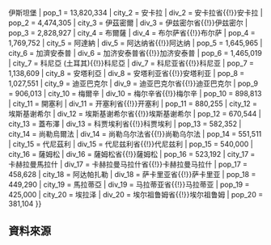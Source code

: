 {{Largest cities
| name         = 土耳其最大城市
| country      = 土耳其
| list_by_pop  = <!-- link to the list of cities in the given country, if possible sorted by population -->
| class        = <!-- can be changed to "nav" to alter the template's colour scheme -->
| stat_ref     = TurkStat在2013年12月按地址的估算結果<ref>http://www.citypopulation.de/Turkey-RBC20.html December 2012 address-based calculation of the [[Turkish Statistical Institute]] as presented by citypopulation.de</ref>
| div_name     = 省
| div_link     = <!-- the template will automatically create a link for "div_name of country" (e.g. Provinces of Chile), if this doesn't work you can use this field -->
| city_1 = 伊斯坦堡 | div_1 = 伊斯坦堡省{{!}}伊斯坦堡 | pop_1 = 13,820,334 
| city_2 = 安卡拉 | div_2 = 安卡拉省{{!}}安卡拉 | pop_2 = 4,474,305 
| city_3 = 伊茲密爾 | div_3 = 伊兹密尔省{{!}}伊兹密尔 | pop_3 = 2,828,927 
| city_4 = 布爾薩 | div_4 = 布尔萨省{{!}}布尔萨 | pop_4 = 1,769,752
| city_5 = 阿達納 | div_5 = 阿达纳省{{!}}阿达纳 | pop_5 = 1,645,965		 
| city_6 = 加濟安泰普 | div_6 = 加济安泰普省{{!}}加济安泰普 | pop_6 = 1,465,019
| city_7 = 科尼亞 (土耳其){{!}}科尼亞 | div_7 = 科尼亚省{{!}}科尼亚 | pop_7 = 1,138,609
| city_8 = 安塔利亞 | div_8 = 安塔利亚省{{!}}安塔利亚 | pop_8 = 1,027,551
| city_9 = 迪亚巴克尔 | div_9 = 迪亚巴克尔省{{!}}迪亚巴克尔 | pop_9 = 906,013
| city_10 = 梅爾辛 | div_10 = 梅尔辛省{{!}}梅尔辛 | pop_10 = 898,813
| city_11 = 開塞利 | div_11 = 开塞利省{{!}}开塞利 | pop_11 = 880,255
| city_12 = 埃斯基谢希尔 | div_12 = 埃斯基谢希尔省{{!}}埃斯基谢希尔 | pop_12 = 670,544
| city_13 = 蓋布澤 | div_13 = 科贾埃利省{{!}}科贾埃利 | pop_13 = 582,352
| city_14 = 尚勒烏爾法 | div_14 = 尚勒乌尔法省{{!}}尚勒乌尔法 | pop_14 = 551,511
| city_15 = 代尼茲利 | div_15 = 代尼兹利省{{!}}代尼兹利 | pop_15 = 540,000
| city_16 = 薩姆松 | div_16 = 薩姆松省{{!}}薩姆松 | pop_16 = 523,192 
| city_17 = 卡赫拉曼馬拉什 | div_17 = 卡赫拉曼马拉什省{{!}}卡赫拉曼马拉什 | pop_17 = 458,628
| city_18 = 阿达帕扎勒 | div_18 = 萨卡里亚省{{!}}萨卡里亚 | pop_18 = 449,290 
| city_19 = 馬拉蒂亞 | div_19 = 马拉蒂亚省{{!}}马拉蒂亚 | pop_19 = 425,000
| city_20 = 埃拉泽 | div_20 = 埃尔祖鲁姆省{{!}}埃尔祖鲁姆 | pop_20 = 381,104
}}

<noinclude>

==資料來源==
<references/>
</noinclude>